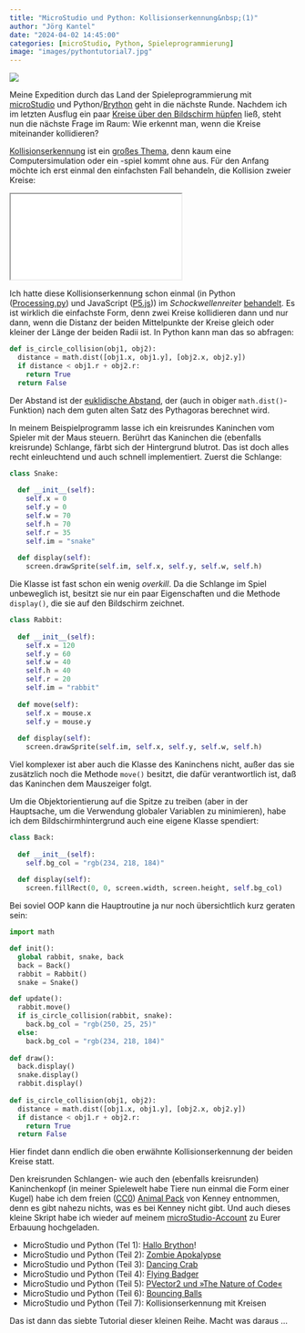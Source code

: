 ```yaml
---
title: "MicroStudio und Python: Kollisionserkennung&nbsp;(1)"
author: "Jörg Kantel"
date: "2024-04-02 14:45:00"
categories: [microStudio, Python, Spieleprogrammierung]
image: "images/pythontutorial7.jpg"
---
```


[![](images/pythontutorial7-b.jpg)](https://www.flickr.com/photos/schockwellenreiter/53624779637/)

Meine Expedition durch das Land der Spieleprogrammierung mit [microStudio](http://cognitiones.kantel-chaos-team.de/multimedia/spieleprogrammierung/microstudio.html) und Python/[Brython](https://brython.info/) geht in die nächste Runde. Nachdem ich im letzten Ausflug ein paar [Kreise über den Bildschirm hüpfen](https://kantel.github.io/posts/2024033102_bouncing_balls_microstudio/) ließ, steht nun die nächste Frage im Raum: Wie erkennt man, wenn die Kreise miteinander kollidieren?

[Kollisionserkennung](https://de.wikipedia.org/wiki/Kollisionserkennung_(algorithmische_Geometrie)) ist ein [großes Thema](https://happycoding.io/tutorials/processing/collision-detection), denn kaum eine Computersimulation oder ein -spiel kommt ohne aus. Für den Anfang möchte ich erst einmal den einfachsten Fall behandeln, die Kollision zweier Kreise:

<iframe src="pythontutorial7/index.html" class="if16_9" name="Collision Detection Circle"></iframe>

Ich hatte diese Kollisionserkennung schon einmal (in Python ([Processing.py](http://cognitiones.kantel-chaos-team.de/programmierung/creativecoding/processing/processingpy.html)) und JavaScript ([P5.js](http://cognitiones.kantel-chaos-team.de/programmierung/creativecoding/processing/p5js.html))) im *Schockwellenreiter* [behandelt](http://blog.schockwellenreiter.de/2019/11/2019111103.html). Es ist wirklich die einfachste Form, denn zwei Kreise kollidieren dann und nur dann, wenn die Distanz der beiden Mittelpunkte der Kreise gleich oder kleiner der Länge der beiden Radii ist. In Python kann man das so abfragen:

~~~python
def is_circle_collision(obj1, obj2):
  distance = math.dist([obj1.x, obj1.y], [obj2.x, obj2.y])
  if distance < obj1.r + obj2.r:
    return True
  return False
~~~

Der Abstand ist der [euklidische Abstand](https://de.wikipedia.org/wiki/Euklidischer_Abstand), der (auch in obiger `math.dist()`-Funktion) nach dem guten alten Satz des Pythagoras berechnet wird.

In meinem Beispielprogramm lasse ich ein kreisrundes Kaninchen vom Spieler mit der Maus steuern. Berührt das Kaninchen die (ebenfalls kreisrunde) Schlange, färbt sich der Hintergrund blutrot. Das ist doch alles recht einleuchtend und auch schnell implementiert. Zuerst die Schlange:

~~~python
class Snake:
  
  def __init__(self):
    self.x = 0
    self.y = 0
    self.w = 70
    self.h = 70
    self.r = 35
    self.im = "snake"
    
  def display(self):
    screen.drawSprite(self.im, self.x, self.y, self.w, self.h)
~~~

Die Klasse ist fast schon ein wenig *overkill*. Da die Schlange im Spiel unbeweglich ist, besitzt sie nur ein paar Eigenschaften und die Methode `display()`, die sie auf den Bildschirm zeichnet.

~~~python
class Rabbit:
  
  def __init__(self):
    self.x = 120
    self.y = 60
    self.w = 40
    self.h = 40
    self.r = 20
    self.im = "rabbit"
    
  def move(self):
    self.x = mouse.x
    self.y = mouse.y
  
  def display(self):
    screen.drawSprite(self.im, self.x, self.y, self.w, self.h)
~~~

Viel komplexer ist aber auch die Klasse des Kaninchens nicht, außer das sie zusätzlich noch die Methode `move()` besitzt, die dafür verantwortlich ist, daß das Kaninchen dem Mauszeiger folgt.

Um die Objektorientierung auf die Spitze zu treiben (aber in der Hauptsache, um die Verwendung globaler Variablen zu minimieren), habe ich dem Bildschirmhintergrund auch eine eigene Klasse spendiert:

~~~python
class Back:
  
  def __init__(self):
    self.bg_col = "rgb(234, 218, 184)"
    
  def display(self):
    screen.fillRect(0, 0, screen.width, screen.height, self.bg_col)
~~~

Bei soviel OOP kann die Hauptroutine ja nur noch übersichtlich kurz geraten sein:

~~~python
import math

def init():
  global rabbit, snake, back
  back = Back()
  rabbit = Rabbit()
  snake = Snake()

def update():
  rabbit.move()
  if is_circle_collision(rabbit, snake):
    back.bg_col = "rgb(250, 25, 25)"
  else:
    back.bg_col = "rgb(234, 218, 184)"   
    
def draw():
  back.display()
  snake.display()
  rabbit.display()
  
def is_circle_collision(obj1, obj2):
  distance = math.dist([obj1.x, obj1.y], [obj2.x, obj2.y])
  if distance < obj1.r + obj2.r:
    return True
  return False
~~~

Hier findet dann endlich die oben erwähnte Kollisionserkennung der beiden Kreise statt.

Den kreisrunden Schlangen- wie auch den (ebenfalls kreisrunden) Kaninchenkopf (in meiner Spielewelt habe Tiere nun einmal die Form einer Kugel) habe ich dem freien ([CC0](https://creativecommons.org/publicdomain/zero/1.0/)) [Animal Pack](https://kenney.nl/assets/animal-pack) von Kenney entnommen, denn es gibt nahezu nichts, was es bei Kenney nicht gibt. Und auch dieses kleine Skript habe ich wieder auf meinem [microStudio-Account](https://microstudio.dev/i/kantel/pythontutorial7/) zu Eurer Erbauung hochgeladen. 

- MicroStudio und Python (Tel 1): [Hallo Brython](https://kantel.github.io/posts/2024032201_microstudio_python_1/)!
- MicroStudio und Python (Teil 2): [Zombie Apokalypse](https://kantel.github.io/posts/2024032401_microstudio_python_2/)
- MicroStudio und Python (Teil 3): [Dancing Crab](https://kantel.github.io/posts/2024032502_microstudio_python_3/)
- MicroStudio und Python (Teil 4): [Flying Badger](https://kantel.github.io/posts/2024032703_flying_badger_python/)
- MicroStudio und Python (Teil 5): [PVector2 und »The Nature of Code«](https://kantel.github.io/posts/2024032801_microstudio_noc_1/)
- MicroStudio und Python (Teil 6): [Bouncing Balls](https://kantel.github.io/posts/2024033102_bouncing_balls_microstudio/)
- MicroStudio und Python (Teil 7): Kollisionserkennung mit Kreisen

Das ist dann das siebte Tutorial dieser kleinen Reihe. Macht was daraus …
